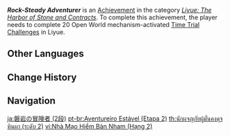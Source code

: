 {{Achievement Infobox
|title        = Rock-Steady Adventurer
|id           = 80054
|order id     = 0054
|category     = Liyue: The Harbor of Stone and Contracts
|description  = Complete 20 Open World mechanism-activated [[Time Trial Challenge]]s in [[Liyue]] ([[The Chasm (Subregion)|The Chasm]] and [[Chenyu Vale]] are counted separately).
|requirements = 
|primogems    = 10
|tracking     = Tracks the amount of Open World mechanism-activated Time Trial Challenges found in Liyue.
|topic        = Time Trial Challenges
|set          = Rock-Steady Adventurer
|tier         = 2
|tiers_total  = 3
}}
'''''Rock-Steady Adventurer''''' is an [[Achievement]] in the category ''[[Liyue: The Harbor of Stone and Contracts]]''. To complete this achievement, the player needs to complete 20 Open World mechanism-activated [[Time Trial Challenge]]s in Liyue.
<!--
==Trivia==

==Video Guides==
{{EVT
|video1   = 
|caption1 = 
}}
-->
==Other Languages==
{{Other Languages|Transclude=Rock-Steady Adventurer}}

==Change History==
{{Change History|1.0}}
<!--
==References==
{{Reflist}}
-->
==Navigation==
{{Achievement Navbox}}

[[ja:磐岩の冒険者 (2段)]]
[[pt-br:Aventureiro Estável (Etapa 2)]]
[[th:นักผจญภัยผู้มั่นคงดุจหินผา (ระดับ 2)]]
[[vi:Nhà Mạo Hiểm Bàn Nham (Hạng 2)]]